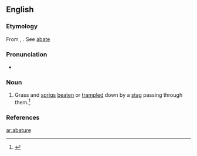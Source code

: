 ==English==

===Etymology===
From {{etyl|fro}} {{term|abatture|lang=fro}}, {{term|abatre||to knock down, to destroy|lang=fro}}. See [[abate]]

===Pronunciation===
* {{a|GenAm}} {{IPA|/ˈæb.ə.tjʊɹ/}}

===Noun===
{{en-noun}}

# {{usually|pluralonly}} Grass and [[sprigs]] [[beaten]] or [[trampled]] down by a [[stag]] passing through them.{{defdate|Late 16<sup>th</sup> century.}}<ref>{{reference-book | last =| first = | authorlink =  | coauthors =  | editor =Brown, Lesley  | others =  | title = The Shorter Oxford English Dictionary | origdate =  | origyear = 1933| origmonth =  | url =  | format =  | accessdate =  | accessyear =  | accessmonth =  | edition = 5th | date =  | year =2003| month =  | publisher =Oxford University Press  | location =Oxford, UK | language =  | id =  | doi = | isbn =978-0-19-860575-7 | lccn = | ol = | pages =2| chapter =  | chapterurl =  | quote =}}</ref>

===References===
<references/>

[[ar:abature]]